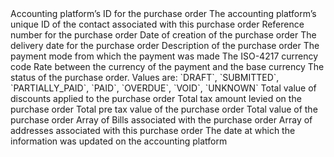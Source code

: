 <ResponseField name="platform_id" type="string" required>
  Accounting platform’s ID for the purchase order
</ResponseField>

<ResponseField name="contact_id" type="string">
  The accounting platform’s unique ID of the contact associated with this purchase order
</ResponseField>

<ResponseField name="document_number" type="string">
  Reference number for the purchase order
</ResponseField>

<ResponseField name="posted_date" type="string">
  Date of creation of the purchase order
</ResponseField>

<ResponseField name="delivery_date" type="string">
  The delivery date for the purchase order
</ResponseField>

<ResponseField name="description" type="string">
  Description of the purchase order
</ResponseField>

<ResponseField name="payment_mode" type="string">
  The payment mode from which the payment was made
</ResponseField>

<ResponseField name="currency" type="string">
  The ISO-4217 currency code
</ResponseField>

<ResponseField name="currency_rate" type="float">
  Rate between the currency of the payment and the base currency
</ResponseField>

<ResponseField name="status" type="enum">
  The status of the purchase order. Values are: `DRAFT`, `SUBMITTED`, `PARTIALLY_PAID`, `PAID`, `OVERDUE`, `VOID`, `UNKNOWN`
</ResponseField>

<ResponseField name="total_discount" type="float">
  Total value of discounts applied to the purchase order
</ResponseField>

<ResponseField name="tax_amount" type="float">
  Total tax amount levied on the purchase order
</ResponseField>

<ResponseField name="sub_total" type="float">
  Total pre tax value of the purchase order
</ResponseField>

<ResponseField name="total_amount" type="float">
  Total value of the purchase order
</ResponseField>

<ResponseField name="line_items" type="Line Item">
  <Expandable title="properties">
    <Snippet file="line_items_snippeet.mdx" />
  </Expandable>
</ResponseField>

<ResponseField name="bills" type="Bill">
  Array of Bills associated with the purchase order
</ResponseField>

<ResponseField name="addresses" type="Address">
  Array of addresses associated with this purchase order
</ResponseField>

<ResponseField name="contact" type="Contact">
  <Expandable title="properties">
    <Snippet file="contact_snippet.mdx" />
  </Expandable>
</ResponseField>

<ResponseField name="updated_at" type="string">
  The date at which the information was updated on the accounting platform
</ResponseField>
